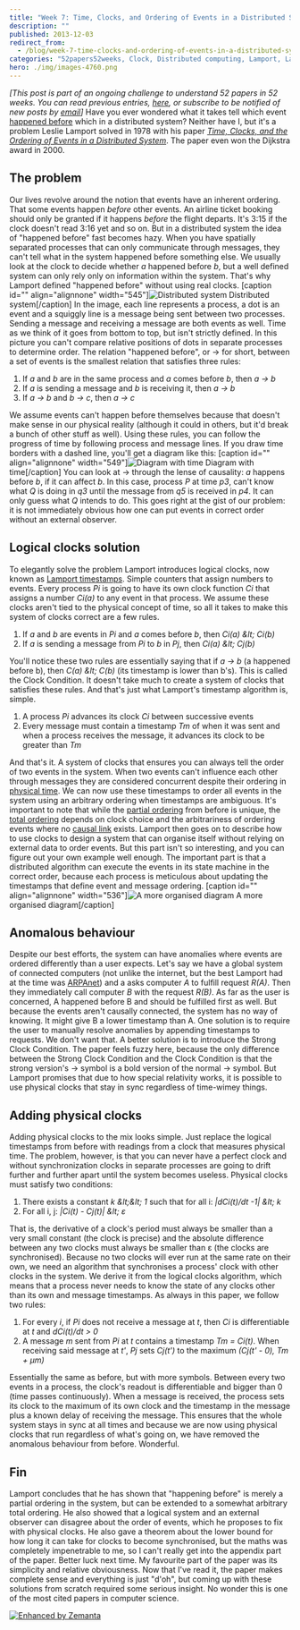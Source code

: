 ```yaml
---
title: "Week 7: Time, Clocks, and Ordering of Events in a Distributed System"
description: ""
published: 2013-12-03
redirect_from:
  - /blog/week-7-time-clocks-and-ordering-of-events-in-a-distributed-system/swizec/6444
categories: "52papers52weeks, Clock, Distributed computing, Lamport, Lamport timestamps, Learning, Partially ordered set, Personal, time, Total order"
hero: ./img/images-4760.png
---
```


_\[This post is part of an ongoing challenge to understand 52 papers in 52 weeks. You can read previous entries, [here](http://swizec.com/blog/category/52-papers-in-52-weeks), or subscribe to be notified of new posts by [email](http://swiz.ec/52papers-list)]_ Have you ever wondered what it takes tell which event [happened before](http://en.wikipedia.org/wiki/Happened-before "Happened-before") which in a distributed system? Neither have I, but it's a problem Leslie Lamport solved in 1978 with his paper [_Time, Clocks, and the Ordering of Events in a Distributed System_](http://www.stanford.edu/class/cs240/readings/lamport.pdf). The paper even won the Dijkstra award in 2000.

## The problem

Our lives revolve around the notion that events have an inherent ordering. That some events happen _before_ other events. An airline ticket booking should only be granted if it happens _before_ the flight departs. It's 3:15 if the clock doesn't read 3:16 yet and so on. But in a distributed system the idea of "happened before" fast becomes hazy. When you have spatially separated processes that can only communicate through messages, they can't tell what in the system happened before something else. We usually look at the clock to decide whether _a_ happened before _b_, but a well defined system can only rely only on information within the system. That's why Lamport defined "happened before" without using real clocks. \[caption id="" align="alignnone" width="545"]![Distributed system](./img/images-4760.png "Distributed system") Distributed system\[/caption] In the image, each line represents a process, a dot is an event and a squiggly line is a message being sent between two processes. Sending a message and receiving a message are both events as well. Time as we think of it goes from bottom to top, but isn't strictly defined. In this picture you can't compare relative positions of dots in separate processes to determine order. The relation "happened before", or → for short, between a set of events is the smallest relation that satisfies three rules:

1.  If _a_ and _b_ are in the same process and _a_ comes before _b_, then _a → b_
2.  If _a_ is sending a message and _b_ is receiving it, then _a → b_
3.  If _a → b_ and _b → c_, then _a → c_

We assume events can't happen before themselves because that doesn't make sense in our physical reality (although it could in others, but it'd break a bunch of other stuff as well). Using these rules, you can follow the progress of time by following process and message lines. If you draw time borders with a dashed line, you'll get a diagram like this: \[caption id="" align="alignnone" width="549"]![Diagram with time](./img/images-4761.png "Diagram with time") Diagram with time\[/caption] You can look at → through the lense of causality: _a_ happens before _b_, if it can affect _b_. In this case, process _P_ at time _p3_, can't know what _Q_ is doing in _q3_ until the message from _q5_ is received in _p4_. It can only guess what _Q_ intends to do. This goes right at the gist of our problem: it is not immediately obvious how one can put events in correct order without an external observer.

## Logical clocks solution

To elegantly solve the problem Lamport introduces logical clocks, now known as [Lamport timestamps](http://en.wikipedia.org/wiki/Lamport_timestamps "Lamport timestamps"). Simple counters that assign numbers to events. Every process _Pi_ is going to have its own clock function _Ci_ that assigns a number _Ci(a)_ to any event in that process. We assume these clocks aren't tied to the physical concept of time, so all it takes to make this system of clocks correct are a few rules.

1.  If _a_ and _b_ are events in _Pi_ and _a_ comes before _b_, then _Ci(a) &amp;lt; Ci(b)_
2.  If _a_ is sending a message from _Pi_ to _b_ in _Pj_, then _Ci(a) &amp;lt; Cj(b)_

You'll notice these two rules are essentially saying that if _a → b_ (a happened before b), then _C(a) &amp;lt; C(b)_ (its timestamp is lower than b's). This is called the Clock Condition. It doesn't take much to create a system of clocks that satisfies these rules. And that's just what Lamport's timestamp algorithm is, simple.

1.  A process _Pi_ advances its clock _Ci_ between successive events
2.  Every message must contain a timestamp _Tm_ of when it was sent and when a process receives the message, it advances its clock to be greater than _Tm_

And that's it. A system of clocks that ensures you can always tell the order of two events in the system. When two events can't influence each other through messages they are considered concurrent despite their ordering in [physical time](http://en.wikipedia.org/wiki/Time "Time"). We can now use these timestamps to order all events in the system using an arbitrary ordering when timestamps are ambiguous. It's important to note that while the [partial ordering](http://en.wikipedia.org/wiki/Partially_ordered_set "Partially ordered set") from before is unique, the [total ordering](http://en.wikipedia.org/wiki/Total_order "Total order") depends on clock choice and the arbitrariness of ordering events where no [causal link](http://en.wikipedia.org/wiki/Causality "Causality") exists. Lamport then goes on to describe how to use clocks to design a system that can organise itself without relying on external data to order events. But this part isn't so interesting, and you can figure out your own example well enough. The important part is that a distributed algorithm can execute the events in its state machine in the correct order, because each process is meticulous about updating the timestamps that define event and message ordering. \[caption id="" align="alignnone" width="536"]![A more organised diagram](./img/images-4773.png "A more organised diagram") A more organised diagram\[/caption]

## Anomalous behaviour

Despite our best efforts, the system can have anomalies where events are ordered differently than a user expects. Let's say we have a global system of connected computers (not unlike the internet, but the best Lamport had at the time was [ARPAnet](http://en.wikipedia.org/wiki/ARPANET "ARPANET")) and a asks computer _A_ to fulfill request _R(A)_. Then they immediately call computer _B_ with the request _R(B)_. As far as the user is concerned, A happened before B and should be fulfilled first as well. But because the events aren't causally connected, the system has no way of knowing. It might give B a lower timestamp than A. One solution is to require the user to manually resolve anomalies by appending timestamps to requests. We don't want that. A better solution is to introduce the Strong Clock Condition. The paper feels fuzzy here, because the only difference between the Strong Clock Condition and the Clock Condition is that the strong version's → symbol is a bold version of the normal → symbol. But Lamport promises that due to how special relativity works, it is possible to use physical clocks that stay in sync regardless of time-wimey things.

## Adding physical clocks

Adding physical clocks to the mix looks simple. Just replace the logical timestamps from before with readings from a clock that measures physical time. The problem, however, is that you can never have a perfect clock and without synchronization clocks in separate processes are going to drift further and further apart until the system becomes useless. Physical clocks must satisfy two conditions:

1.  There exists a constant _k &amp;lt;&amp;lt; 1_ such that for all i: _|dCi(t)/dt -1| &amp;lt; k_
2.  For all i, j: _|Ci(t) - Cj(t)| &amp;lt; ε_

That is, the derivative of a clock's period must always be smaller than a very small constant (the clock is precise) and the absolute difference between any two clocks must always be smaller than ε (the clocks are synchronised). Because no two clocks will ever run at the same rate on their own, we need an algorithm that synchronises a process' clock with other clocks in the system. We derive it from the logical clocks algorithm, which means that a process never needs to know the state of any clocks other than its own and message timestamps. As always in this paper, we follow two rules:

1.  For every _i_, if _Pi_ does not receive a message at _t_, then _Ci_ is differentiable at _t_ and _dCi(t)/dt > 0_
2.  A message _m_ sent from _Pi_ at _t_ contains a timestamp _Tm = Ci(t)_. When receiving said message at _t'_, _Pj_ sets _Cj(t')_ to the maximum _(Cj(t' - 0), Tm + μm)_

Essentially the same as before, but with more symbols. Between every two events in a process, the clock's readout is differentiable and bigger than 0 (time passes continuously). When a message is received, the process sets its clock to the maximum of its own clock and the timestamp in the message plus a known delay of receiving the message. This ensures that the whole system stays in sync at all times and because we are now using physical clocks that run regardless of what's going on, we have removed the anomalous behaviour from before. Wonderful.

## Fin

Lamport concludes that he has shown that "happening before" is merely a partial ordering in the system, but can be extended to a somewhat arbitrary total ordering. He also showed that a logical system and an external observer can disagree about the order of events, which he proposes to fix with physical clocks. He also gave a theorem about the lower bound for how long it can take for clocks to become synchronised, but the maths was completely impenetrable to me, so I can't really get into the appendix part of the paper. Better luck next time. My favourite part of the paper was its simplicity and relative obviousness. Now that I've read it, the paper makes complete sense and everything is just "d'oh", but coming up with these solutions from scratch required some serious insight. No wonder this is one of the most cited papers in computer science.

[![Enhanced by Zemanta](http://img.zemanta.com/zemified_e.png?x-id=797ec3ec-ebad-4c86-8c4f-0ed17595b04b)](http://www.zemanta.com/?px "Enhanced by Zemanta")
